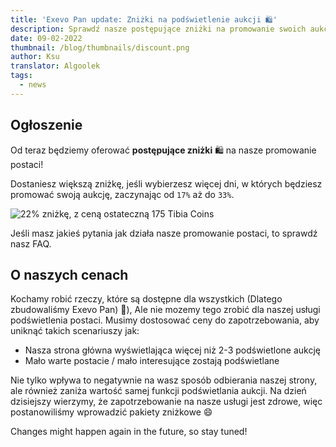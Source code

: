 ```yaml
---
title: 'Exevo Pan update: Zniżki na podświetlenie aukcji 🛍️'
description: Sprawdź nasze postępujące zniżki na promowanie swoich aukcji, i dowiedz się więcej o naszych cenach
date: 09-02-2022
thumbnail: /blog/thumbnails/discount.png
author: Ksu
translator: Algoolek
tags:
  - news
---
```


## Ogłoszenie

Od teraz będziemy oferować **postępujące zniżki** 🛍️ na nasze <RouteLink href="/highlight-auction">promowanie postaci</RouteLink>!

Dostaniesz większą zniżkę, jeśli wybierzesz więcej dni, w których będziesz promować swoją aukcję, zaczynając od `17%` aż do `33%`.

<Image
  src="/blog/images/discounts.png"
  width={309}
  height={161}
  align="center"
  caption="Obecnie oferujemy 3 opcje zniżkowe"
  alt="22% zniżkę, z ceną ostateczną 175 Tibia Coins"
  unoptimized
/>

Jeśli masz jakieś pytania jak działa nasze promowanie postaci, to sprawdź nasz <SlugLink href="how-highlighting-works">FAQ</SlugLink>.

## O naszych cenach

Kochamy robić rzeczy, które są dostępne dla wszystkich (Dlatego zbudowaliśmy Exevo Pan) 💪), Ale nie mozemy tego zrobić dla naszej <RouteLink href="/highlight-auction">usługi podświetlenia postaci</RouteLink>. Musimy dostosować ceny do zapotrzebowania, aby uniknąć takich scenariuszy jak:

- Nasza strona główna wyświetlająca więcej niż 2-3 podświetlone aukcję
- Mało warte postacie / mało interesujące zostają podświetlane

Nie tylko wpływa to negatywnie na wasz sposób odbierania naszej strony, ale również zaniża wartość samej funkcji podświetlania aukcji. Na dzień dzisiejszy wierzymy, że zapotrzebowanie na nasze usługi jest zdrowe, więc postanowiliśmy wprowadzić pakiety zniżkowe 😄

Changes might happen again in the future, so stay tuned!
